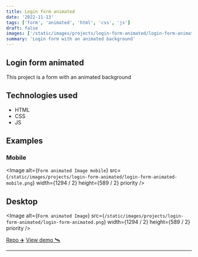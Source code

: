 ```yaml
---
title: Login form animated
date: '2022-11-13'
tags: ['form', 'animated', 'html', 'css', 'js']
draft: false
images: ['/static/images/projects/login-form-animated/login-form-animated.png', '/static/images/projects/login-form-animated/login-form-animated-mobile.png']
summary: 'Login form with an animated background'
---
```


## Login form animated

This project is a form with an animated background

## Technologies used

- HTML
- CSS
- JS

## Examples

### Mobile

<Image
  alt={`Form animated Image mobile`}
  src={`/static/images/projects/login-form-animated/login-form-animated-mobile.png`}
  width={1294 / 2}
  height={589 / 2}
  priority
/>

## Desktop

<Image
  alt={`Form animated Image`}
  src={`/static/images/projects/login-form-animated/login-form-animated.png`}
  width={1294 / 2}
  height={589 / 2}
  priority
/>

[Repo ✈️](https://github.com/robert-ds/login-form-animated)
[View demo 🛰](https://robert-ds.github.io/login-form-animated/)

---
